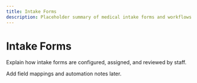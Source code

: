 ```yaml
---
title: Intake Forms
description: Placeholder summary of medical intake forms and workflows.
---
```


# Intake Forms

Explain how intake forms are configured, assigned, and reviewed by staff.

Add field mappings and automation notes later.
